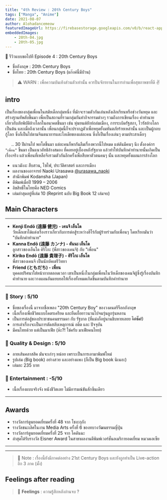 ```yaml
---
title: "4th Review : 20th Century Boys"
tags: ["Manga", "Anime"]
date: 2021-08-07
author: Alohadancemeow
featuredImageUrl: https://firebasestorage.googleapis.com/v0/b/react-app-c5b35.appspot.com/o/20th.jpg?alt=media&token=e07942a2-b31a-4c65-a691-63f83c83a084
embeddedImages:
    - 20th-04.jpg
    - 20th-05.jpg
---
```


<!-- For reaction box -->


📆 รีวิวแบบขอไปที Episode 4 : 20th Century Boys  <br />
- ชื่ออังกฤษ : 20th Century Boys
- ชื่อไทย : 20th Century Boys (แก๊งค์นี้มีป่วน) 

> ⚠️ WARN : เพื่อความบันเทิงส่วนตัวเท่านั้น ควรปั่นจักรยานในการอ่านเพื่อสุขภาพขาที่ดี ✌️

## intro

เป็นเรื่องของกลุ่มเพื่อนในสมัยเด็กกลุ่มหนึ่ง
ที่มักจะรวมตัวกันเล่นหลังเลิกเรียนหรือช่วงวันหยุด และสร้างฐานทัพลับขึ้นมา 
เพื่อเป็นสถานที่รวมกลุ่มกันทำกิจกรรมต่างๆ รวมถึงการเขียนเรื่อง คำทำนาย เกี่ยวกับภัยพิบัติล้างโลกในอนาคตขึ้นมา 
เช่น หุ่นยนต์ยักย์ถล่มเมือง, การระเบิดรัฐสภา, ไวรัสล้างโลก เป็นต้น 
และเมื่อถึงเวลานั้น เพื่อนกลุ่มนี้ก็จะปรากฎตัวเพื่อหยุดยั้งมหันตภัยร้ายเหล่านั้น 
และเป็นผู้กอบกู้โลก ซึ่งก็เป็นไปตามจินตนาการและไอเดียของแต่ละคน ซึ่งก็เป็นเรื่องเล่นๆ ตามประสาเด็กๆ

&nbsp;&nbsp;&nbsp;&nbsp; .. 30 ปีผ่านไป พอโตขึ้นมา แต่ละคนก็พากันลืมเรื่องพวกนี้ไปหมด
แต่ดันมีคนๆ นึง ตั้งองค์กร `"เพื่อน"` ขึ้นมา เป็นแนวลัทธิล้างสมอง ที่คอยอยู่เบื้องหลังรัฐบาล แล้วทำให้บันทึกคำทำนายนั้นเกิดเป็นเรื่องจริง 
แล้วเพื่อนที่เหลือจึงรวมตัวกันอีกครั้งเพื่อสืบหาตัวตนคนๆ นั้น และหยุดยั้งแผนการล้างโลก


- แนวมังงะ สืบสวน, ไซไฟ, ประวัติศาสตร์ และการเมือง
- ผลงานของอาจารย์ Naoki Urasawa [@urasawa_naoki](https://twitter.com/urasawa_naoki?lang=en)
- สำนักพิมพ์ Kodansha (Japan)
- ตีพิมพ์เมื่อปี 1999 – 2006
- ลิขสิทธิ์ในไทยคือ NED Comics
- เล่มล่าสุดอยู่ที่เล่ม 10 (Reprint ฉบับ Big Book 12 เล่มจบ)

## Main Characters

<GatsbyImage image={props.embedded.image2} />

---

- **Kenji Endō (遠藤 健児) - เคนจิ เอ็นโด** <br />
  วัยเด็กเขาได้แต่งเรื่องราวเกี่ยวกับการต่อสู้ระหว่างฮีโร่กับผู้ร้ายร่วมกับเพื่อนๆ โดยเรียกมันว่า "บันทึกคำทำนาย"
- **Kanna Endō (遠藤 カンナ) - คันนะ เอ็นโด** <br />
  ลูกสาวของเอ็นโด คิริโกะ (พี่สาวของเคนจิ) กับ "เพื่อน"
- **Kiriko Endō (遠藤 貴理子) - คิริโกะ เอ็นโด** <br />
  พี่สาวของเคนจิ เป็นนักบัคเตรีวิทยา
- **Friend (ともだち) - เพื่อน** <br />
  บุคคลปริศนาใส่หน้ากากตลอดเวลา เขาเป็นหนึ่งในกลุ่มเพื่อนในวัยเด็กของเคนจิผู้ซึ่งรู้เรื่องบันทึกคำทำนาย 
  และวางแผนอันแยบยลให้เรื่องทั้งหมดเกิดขึ้นตามบันทึกคำทำนาย

---

### 📝 Story : 5/10
- ชื่อของเรื่องนี้ มาจากชื่อเพลง "20th Century Boy" ของวงดนตรีร็อกอังกฤษ 
- เนื้อเรื่องเพื่อชีวิตแบบโคตรเครียด และยืดเยื้อยาวนานไปจนรุ่นลูกรุ่นหลาน
- เป็นการต่อสู้ของประชาชนคนธรรมดา กับ รัฐบาล (ที่แม่งก็อยู่นานชิบหายเลยย ~~ไอ่ซั๊ด!~~)
- การเล่าเรื่องจะเป็นการตัดสลับเหตุการณ์ อดีต และ ปัจจุบัน
- มีคนไทยด้วย แต่เป็นมาเฟีย (ห๊ะ?! ใช่ครับ มาเฟียคนไทย)

### 📝 Quality & Design : 5/10
- ลายเส้นคลาสสิค มันจะเก่าๆ หน่อย เพราะเป็นการเอามาพิมพ์ใหม่
- รูปเล่ม (ฺBig book) อย่างสวย และอย่างแพง (ก็เป็น Big book นิเนอะ)
- เล่มละ 235 บาท 

### 📝 Entertainment : -5/10
- เนื้อเรื่องแบบจริงจัง หนังชีวิตเลย ไม่มีอารมณ์ขันสักซีนเดียว

---

## Awards
- รางวัลการ์ตูนยอดเยี่ยมครั้งที่ 48 จาก โชงะกุกัง
- รางวัลชนะเลิศในงาน Media Arts ครั้งที่ 6 ของทบวงวัฒนธรรมญี่ปุ่น
- รางวัลการ์ตูนยอดเยี่ยมครั้งที่ 25 จาก โคดันฉะ
- ล่าสุดได้รับรางวัล Eisner Award ในสาขาผลงานตีพิมพ์เวอร์ชั่นอเมริกายอดเยี่ยม หมวดเอเซีย

---

<GatsbyImage image={props.embedded.image1} />

---

> 📝 Note : เรื่องนี้ยังมีภาคต่ออย่าง 21st Century Boys และยังถูกทำเป็น Live-action อีก 3 ภาค (มั้ง)


<Divider />
<Divider />

## Feelings after reading

> 🎵 **Feelings** : ความรู้สึกหลังอ่านจบ ?

<Box>
  <RecationBox />
</Box>
<Divider />